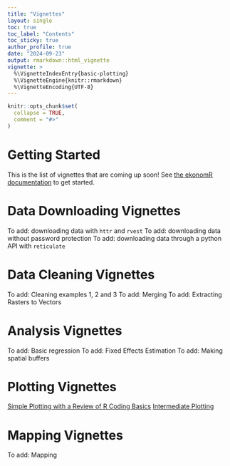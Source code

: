 ```yaml
---
title: "Vignettes"
layout: single
toc: true
toc_label: "Contents"
toc_sticky: true
author_profile: true
date: "2024-09-23"
output: rmarkdown::html_vignette
vignette: >
  %\VignetteIndexEntry{basic-plotting}
  %\VignetteEngine{knitr::rmarkdown}
  %\VignetteEncoding{UTF-8}
---
```


```r
knitr::opts_chunk$set(
  collapse = TRUE,
  comment = "#>"
)
```

# Getting Started

This is the list of vignettes that are coming up soon! See [the ekonomR documentation](https://stallman-j.github.io/ekonomR/documentation/documentation/) to get started.

# Data Downloading Vignettes

To add: downloading data with `httr` and `rvest`
To add: downloading data without password protection
To add: downloading data through a python API with `reticulate`

# Data Cleaning Vignettes

To add: Cleaning examples 1, 2 and 3
To add: Merging 
To add: Extracting Rasters to Vectors

# Analysis Vignettes

To add: Basic regression
To add: Fixed Effects Estimation
To add: Making spatial buffers

# Plotting Vignettes


[Simple Plotting with a Review of R Coding Basics](https://stallman-j.github.io/ekonomR/vignettes/basic-plotting/)
[Intermediate Plotting](https://stallman-j.github.io/ekonomR/vignettes/intermediate-plotting/)


# Mapping Vignettes

To add: Mapping
